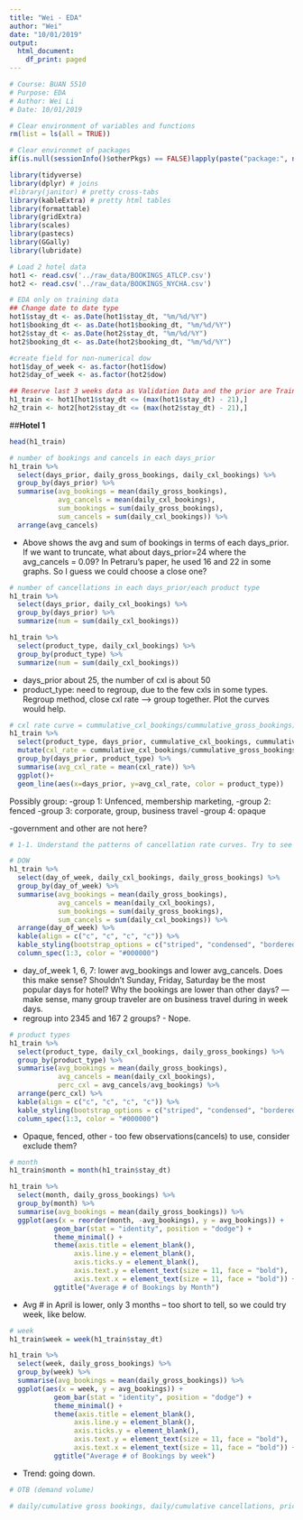 ---
title: "Wei - EDA"
author: "Wei"
date: "10/01/2019"
output:
  html_document:
    df_print: paged
---


```{r include = FALSE}
# Course: BUAN 5510
# Purpose: EDA
# Author: Wei Li  
# Date: 10/01/2019

```

```{r message = FALSE, echo = FALSE, error = FALSE}
# Clear environment of variables and functions
rm(list = ls(all = TRUE)) 

# Clear environmet of packages
if(is.null(sessionInfo()$otherPkgs) == FALSE)lapply(paste("package:", names(sessionInfo()$otherPkgs), sep=""), detach, character.only = TRUE, unload = TRUE)

```

```{r message = FALSE, echo = FALSE, error = FALSE}
library(tidyverse) 
library(dplyr) # joins
#library(janitor) # pretty cross-tabs
library(kableExtra) # pretty html tables
library(formattable)
library(gridExtra)
library(scales)
library(pastecs)
library(GGally)
library(lubridate)
```


```{r}
# Load 2 hotel data
hot1 <- read.csv('../raw_data/BOOKINGS_ATLCP.csv')
hot2 <- read.csv('../raw_data/BOOKINGS_NYCHA.csv')
```

```{r}
# EDA only on training data 
## Change date to date type
hot1$stay_dt <- as.Date(hot1$stay_dt, "%m/%d/%Y")
hot1$booking_dt <- as.Date(hot1$booking_dt, "%m/%d/%Y")
hot2$stay_dt <- as.Date(hot2$stay_dt, "%m/%d/%Y")
hot2$booking_dt <- as.Date(hot2$booking_dt, "%m/%d/%Y")

#create field for non-numerical dow
hot1$day_of_week <- as.factor(hot1$dow)
hot2$day_of_week <- as.factor(hot2$dow)

## Reserve last 3 weeks data as Validation Data and the prior are Training Data
h1_train <- hot1[hot1$stay_dt <= (max(hot1$stay_dt) - 21),]
h2_train <- hot2[hot2$stay_dt <= (max(hot2$stay_dt) - 21),]

```

##__Hotel 1__

```{r}
head(h1_train)
```

```{r}
# number of bookings and cancels in each days_prior
h1_train %>% 
  select(days_prior, daily_gross_bookings, daily_cxl_bookings) %>% 
  group_by(days_prior) %>% 
  summarise(avg_bookings = mean(daily_gross_bookings),
            avg_cancels = mean(daily_cxl_bookings),
            sum_bookings = sum(daily_gross_bookings),
            sum_cancels = sum(daily_cxl_bookings)) %>% 
  arrange(avg_cancels)
```

- Above shows the avg and sum of bookings in terms of each days_prior. If we want to truncate, what about days_prior=24 where the avg_cancels = 0.09? In Petraru's paper, he used 16 and 22 in some graphs. So I guess we could choose a close one?

```{r}
# number of cancellations in each days_prior/each product type
h1_train %>% 
  select(days_prior, daily_cxl_bookings) %>% 
  group_by(days_prior) %>% 
  summarize(num = sum(daily_cxl_bookings))

h1_train %>% 
  select(product_type, daily_cxl_bookings) %>% 
  group_by(product_type) %>% 
  summarize(num = sum(daily_cxl_bookings))
```

- days_prior about 25, the number of cxl is about 50
- product_type: need to regroup, due to the few cxls in some types. Regroup method, close cxl rate --> group together. Plot the curves would help. 

```{r}
# cxl rate curve = cummulative_cxl_bookings/cummulative_gross_bookings)
h1_train %>% 
  select(product_type, days_prior, cummulative_cxl_bookings, cummulative_gross_bookings) %>% 
  mutate(cxl_rate = cummulative_cxl_bookings/cummulative_gross_bookings) %>% 
  group_by(days_prior, product_type) %>% 
  summarise(avg_cxl_rate = mean(cxl_rate)) %>% 
  ggplot()+
  geom_line(aes(x=days_prior, y=avg_cxl_rate, color = product_type))

```

Possibly group:
-group 1: Unfenced, membership marketing,
-group 2: fenced
-group 3: corporate, group, business travel
-group 4: opaque

-government and other are not here?

```{r}
# 1-1. Understand the patterns of cancellation rate curves. Try to see if cancellation rates are different by DOW (day of week), product types (by different levels),  month, OTB (demand volume), daily/cumulative gross bookings, daily/cumulative cancellations, price, and etc. Graphical display (plots) will be helpful to understand the patterns.

# DOW
h1_train %>% 
  select(day_of_week, daily_cxl_bookings, daily_gross_bookings) %>% 
  group_by(day_of_week) %>% 
  summarise(avg_bookings = mean(daily_gross_bookings),
            avg_cancels = mean(daily_cxl_bookings),
            sum_bookings = sum(daily_gross_bookings),
            sum_cancels = sum(daily_cxl_bookings)) %>%
  arrange(day_of_week) %>%
  kable(align = c("c", "c", "c", "c")) %>% 
  kable_styling(bootstrap_options = c("striped", "condensed", "bordered")) %>% 
  column_spec(1:3, color = "#000000")

```

- day_of_week 1, 6, 7: lower avg_bookings and lower avg_cancels. Does this make sense? Shouldn't Sunday, Friday, Saturday be the most popular days for hotel? Why the bookings are lower than other days? --- make sense, many group traveler are on business travel during in week days. 
- regroup into 2345 and 167 2 groups? - Nope.

```{r}
# product types
h1_train %>% 
  select(product_type, daily_cxl_bookings, daily_gross_bookings) %>% 
  group_by(product_type) %>% 
  summarise(avg_bookings = mean(daily_gross_bookings), 
            avg_cancels = mean(daily_cxl_bookings),
            perc_cxl = avg_cancels/avg_bookings) %>%
  arrange(perc_cxl) %>%
  kable(align = c("c", "c", "c", "c")) %>% 
  kable_styling(bootstrap_options = c("striped", "condensed", "bordered")) %>% 
  column_spec(1:3, color = "#000000")

```

- Opaque, fenced, other - too few observations(cancels) to use, consider exclude them?

```{r}
# month 
h1_train$month = month(h1_train$stay_dt)

h1_train %>%
  select(month, daily_gross_bookings) %>%
  group_by(month) %>%
  summarise(avg_bookings = mean(daily_gross_bookings)) %>%
  ggplot(aes(x = reorder(month, -avg_bookings), y = avg_bookings)) +
           geom_bar(stat = "identity", position = "dodge") +
           theme_minimal() +
           theme(axis.title = element_blank(),
                axis.line.y = element_blank(),
                axis.ticks.y = element_blank(),
                axis.text.y = element_text(size = 11, face = "bold"),
                axis.text.x = element_text(size = 11, face = "bold")) + 
           ggtitle("Average # of Bookings by Month")

```

- Avg # in April is lower, only 3 months -- too short to tell, so we could try week, like below.

```{r}
# week 
h1_train$week = week(h1_train$stay_dt)

h1_train %>%
  select(week, daily_gross_bookings) %>%
  group_by(week) %>%
  summarise(avg_bookings = mean(daily_gross_bookings)) %>%
  ggplot(aes(x = week, y = avg_bookings)) +
           geom_bar(stat = "identity", position = "dodge") +
           theme_minimal() +
           theme(axis.title = element_blank(),
                axis.line.y = element_blank(),
                axis.ticks.y = element_blank(),
                axis.text.y = element_text(size = 11, face = "bold"),
                axis.text.x = element_text(size = 11, face = "bold")) + 
           ggtitle("Average # of Bookings by week")
```

- Trend: going down.

```{r}
# OTB (demand volume)

```

```{r}
# daily/cumulative gross bookings, daily/cumulative cancellations, price, and etc. 
```


